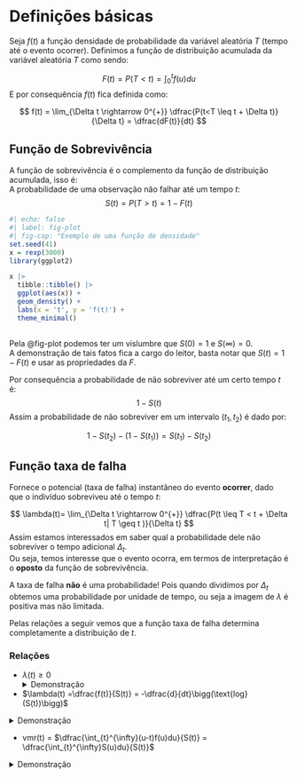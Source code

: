 # Definições básicas
Seja $f(t)$ a função densidade de probabilidade da variável aleatória $T$ (tempo até o evento ocorrer). Definimos a função de distribuição acumulada da variável aleatória $T$ como sendo:

$$
F(t) = P(T < t) = \int_{0}^{t}f(u)du
$$
E por consequência $f(t)$ fica definida como:

$$
f(t) = \lim_{\Delta t \rightarrow 0^{+}} \dfrac{P(t<T \leq t + \Delta t)}{\Delta t} =
\dfrac{dF(t)}{dt}
$$

## Função de Sobrevivência
A função de sobrevivência é o complemento da função de distribuição acumulada, isso é:  
A probabilidade de uma observação não falhar até um tempo $t$:
$$
S(t) = P(T>t) = 1 - F(t) 
$$

```r
#| echo: false
#| label: fig-plot
#| fig-cap: "Exemplo de uma função de densidade"
set.seed(41)
x = rexp(3000)
library(ggplot2)

x |> 
  tibble::tibble() |> 
  ggplot(aes(x)) +
  geom_density() +
  labs(x = 't', y = 'f(t)') +
  theme_minimal()
  
```
Pela @fig-plot podemos ter um vislumbre que $S(0) = 1$ e $S(\infty) = 0$.   
A demonstração de tais fatos fica a cargo do leitor, basta notar que $S(t) = 1 - F(t)$ e usar as propriedades da $F$.


Por consequência a probabilidade de não sobreviver até um certo tempo $t$ é:
$$
1- S(t)
$$
Assim a probabilidade de não sobreviver em um intervalo $(t_1,t_2)$ é dado por:

$$
1-S(t_2) - (1-S(t_1)) = S(t_1) - S(t_2)
$$

## Função taxa de falha
Fornece o potencial (taxa de falha) instantâneo do evento **ocorrer**, dado que o indivíduo sobreviveu até  o tempo $t$:

$$
\lambda(t)= \lim_{\Delta t \rightarrow 0^{+}} \dfrac{P(t \leq T < t + \Delta t| T \geq t )}{\Delta t}
$$
Assim estamos interessados em saber qual a probabilidade dele não sobreviver o tempo adicional $\Delta_t$.    
Ou seja, temos interesse que  o evento ocorra, em termos de interpretação é o **oposto** da função de sobrevivência. 

:::{.callout-note}
A taxa de falha **não** é uma probabilidade! Pois quando dividimos por $\Delta_t$ obtemos uma probabilidade por unidade de tempo, ou seja a imagem de $\lambda$ é positiva mas não limitada.
:::

Pelas relações a seguir vemos que a função taxa de falha determina completamente a distribuição de $t$.  



### Relações

* $\lambda(t) \geq 0$ 
<details>
  <summary markdown="span">Demonstração</summary> 
É trivial  pois por definição medidas de probabilidade $\in [0,1]$ e $\Delta_t \geq 0$ portanto um produto de números positivos
</details>

* $\lambda(t) =\dfrac{f(t)}{S(t)} = -\dfrac{d}{dt}\bigg(\text{log}(S(t))\bigg)$

<details>
  <summary markdown="span">Demonstração</summary> 
Sabemos que $S(t)=P(T>t)$, substituindo, obtemos:  
$$ 
\lambda(t)=\dfrac{f(t)}{1-F(t)}=\dfrac{\dfrac{dF(t)}{dt}}{1-F(t)}=-\dfrac{-\dfrac{dF(t)}{dt}}{1-F(t)}=-\dfrac{d}{d_t}\text{log}(S(t))
$$
Multiplica-se e divide-se a expressão por $-1$, e utiliza-se que a derivada é um operador linear.
</details>


* vmr(t) = $\dfrac{\int_{t}^{\infty}(u-t)f(u)du}{S(t)} = \dfrac{\int_{t}^{\infty}S(u)du}{S(t)}$



<details>
  <summary markdown="span">Demonstração</summary> 
Vamos utilizar integral por partes, usando a fórmula definida no [Apêndice](apend.qmd). Tomando $f = u - t$ e $g' = f(u)$, obtemos:
$$ 
=\lim_{b \rightarrow \infty} (u-t)S(u)\bigg|_{t}^{b} - \int_{t}^{\infty}- S(u)du = \int_{t}^{\infty}S(u)du
$$
Onde o resultado final é encontrado usando $f(u)du = - \dfrac{d}{du}S(u)$ e sabendo que $S(t) \rightarrow$ 0, quando $t$ $\rightarrow \infty$
</details>

